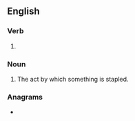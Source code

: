 ==English==

===Verb===
{{head|en|verb form}}

# {{present participle of|staple|lang=en|nocat=1}}

===Noun===
{{en-noun}}

# The act by which something is stapled.

===Anagrams===
* {{anagrams|en|a=agilnpst|platings|spalting}}